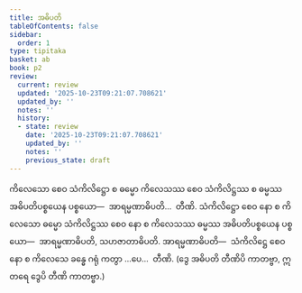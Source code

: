 ```yaml
---
title: အဓိပတိ
tableOfContents: false
sidebar:
  order: 1
type: tipitaka
basket: ab
book: p2
review:
  current: review
  updated: '2025-10-23T09:21:07.708621'
  updated_by: ''
  notes: ''
  history:
  - state: review
    date: '2025-10-23T09:21:07.708621'
    updated_by: ''
    notes: ''
    previous_state: draft
---
```



<ReviewStatus review={frontmatter.review} showDetails={true} />

<HypothesisAnnotation frontmatter={frontmatter} />

<DynamicBreadcrumb />

<Division number="89" book="p2" e="ch" v="38" p="403">

<Paragraph number="4038" book="p2">
ကိလေသော စေဝ သံကိလိဋ္ဌော စ ဓမ္မော ကိလေသဿ စေဝ သံကိလိဋ္ဌဿ စ ဓမ္မဿ အဓိပတိပစ္စယေန ပစ္စယော—  အာရမ္မဏာဓိပတိ…  တီဏိ.
</Paragraph>

<Paragraph number="4039" book="p2">
သံကိလိဋ္ဌော စေဝ နော စ ကိလေသော ဓမ္မော သံကိလိဋ္ဌဿ စေဝ နော စ ကိလေသဿ ဓမ္မဿ အဓိပတိပစ္စယေန ပစ္စယော—  အာရမ္မဏာဓိပတိ, သဟဇာတာဓိပတိ. <Emphasis>အာရမ္မဏာဓိပတိ</Emphasis>—  သံကိလိဋ္ဌေ စေဝ နော စ ကိလေသေ ခန္ဓေ ဂရုံ ကတွာ …ပေ…  တီဏိ. (ဒွေ အဓိပတိ တီဏိပိ ကာတဗ္ဗာ, ဣတရေ ဒွေပိ တီဏိ ကာတဗ္ဗာ.)
</Paragraph>
</Division>